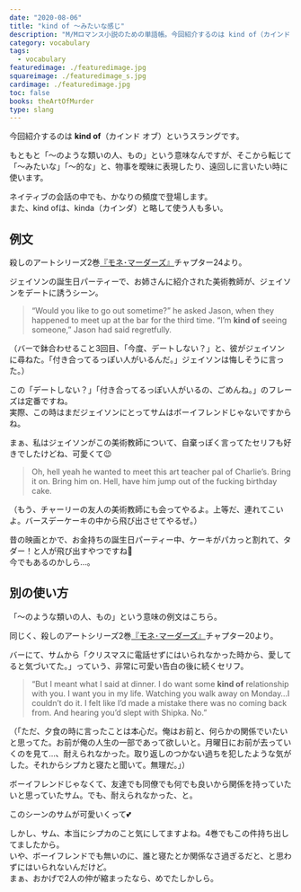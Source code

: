 ```yaml
---
date: "2020-08-06"
title: "kind of 〜みたいな感じ"
description: "M/Mロマンス小説のための単語帳。今回紹介するのは kind of（カインド オブ）「〜みたいな感じ」という意味のスラングです。"
category: vocabulary
tags:
  - vocabulary
featuredimage: ./featuredimage.jpg
squareimage: ./featuredimage_s.jpg
cardimage: ./featuredimage.jpg
toc: false
books: theArtOfMurder
type: slang
---
```



今回紹介するのは __kind of__（カインド オブ）というスラングです。  

もともと「～のような類いの人、もの」という意味なんですが、そこから転じて「〜みたいな」「〜的な」と、物事を曖昧に表現したり、遠回しに言いたい時に使います。

ネイティブの会話の中でも、かなりの頻度で登場します。  
また、kind ofは、kinda（カインダ）と略して使う人も多い。

## 例文

殺しのアートシリーズ2巻[『モネ･マーダーズ』](/mm-romance/the-monet-murders/)チャプター24より。

ジェイソンの誕生日パーティーで、お姉さんに紹介された美術教師が、ジェイソンをデートに誘うシーン。

<Blockquote srcName="The Monet Murders (The Art of Murder #2)" srcURL="https://amzn.to/318TFb1" book>
“Would you like to go out sometime?” he asked Jason, when they happened to meet up at the bar for the third time. “I’m <strong>kind of</strong> seeing someone,” Jason had said regretfully.
</Blockquote>

<p className="translation">（バーで鉢合わせること3回目、「今度、デートしない？」と、彼がジェイソンに尋ねた。「付き合ってるっぽい人がいるんだ。」ジェイソンは悔しそうに言った。）</p>

この「デートしない？」「付き合ってるっぽい人がいるの、ごめんね。」のフレーズは定番ですね。  
実際、この時はまだジェイソンにとってサムはボーイフレンドじゃないですからね。

まぁ、私はジェイソンがこの美術教師について、自棄っぽく言ってたセリフも好きでしたけどね、可愛くて😉

<Blockquote srcName="The Monet Murders (The Art of Murder #2)" srcURL="https://amzn.to/318TFb1" book>
Oh, hell yeah he wanted to meet this art teacher pal of Charlie’s. Bring it on. Bring him on. Hell, have him jump out of the fucking birthday cake.
</Blockquote>

<p className="translation">（もう、チャーリーの友人の美術教師にも会ってやるよ。上等だ、連れてこいよ。バースデーケーキの中から飛び出させてやるぜ。）</p>

昔の映画とかで、お金持ちの誕生日パーティー中、ケーキがパカっと割れて、タダー！と人が飛び出すやつですね🕺  
今でもあるのかしら…。

## 別の使い方

「～のような類いの人、もの」という意味の例文はこちら。

同じく、殺しのアートシリーズ2巻[『モネ･マーダーズ』](/mm-romance/the-monet-murders/)チャプター20より。

バーにて、サムから「クリスマスに電話せずにはいられなかった時から、愛してると気づいてた。」っていう、非常に可愛い告白の後に続くセリフ。

<Blockquote srcName="The Mermaid Murders (The Art of Murder #1)" srcURL="https://amzn.to/3jCzevF" book>
“But I meant what I said at dinner. I do want some <strong>kind of</strong> relationship with you. I want you in my life. Watching you walk away on Monday…I couldn’t do it. I felt like I’d made a mistake there was no coming back from. And hearing you’d slept with Shipka. No.”
</Blockquote>

<p className="translation">（「ただ、夕食の時に言ったことは本心だ。俺はお前と、何らかの関係でいたいと思ってた。お前が俺の人生の一部であって欲しいと。月曜日にお前が去っていくのを見て…、耐えられなかった。取り返しのつかない過ちを犯したような気がした。それからシプカと寝たと聞いて。無理だ。」）</p>

ボーイフレンドじゃなくて、友達でも同僚でも何でも良いから関係を持っていたいと思っていたサム。でも、耐えられなかった、と。

このシーンのサムが可愛いくって💕

しかし、サム、本当にシプカのこと気にしてますよね。4巻でもこの件持ち出してましたから。  
いや、ボーイフレンドでも無いのに、誰と寝たとか関係なさ過ぎるだと、と思わずにはいられないんだけど。  
まぁ、おかげで2人の仲が縮まったなら、めでたしかしら。

<VocabularyFooter book="monetMurders" />
